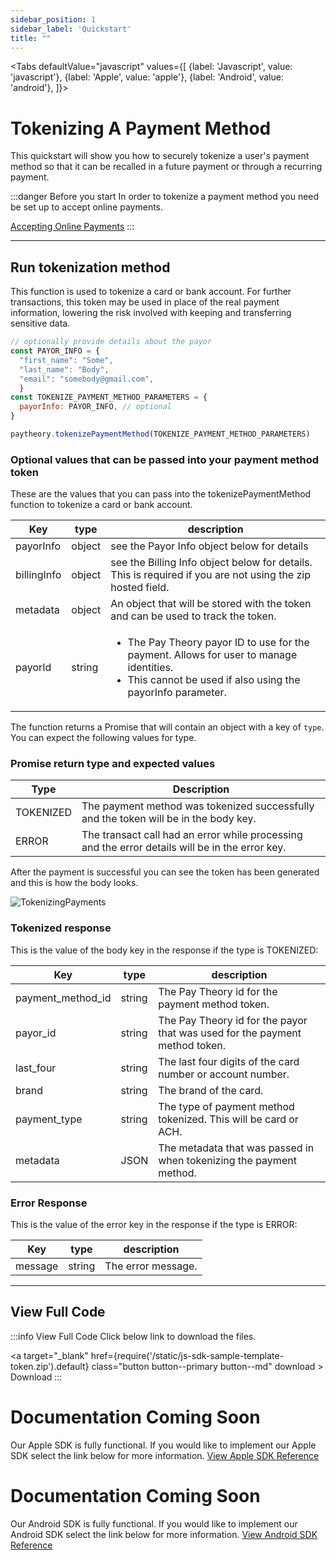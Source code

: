 ```yaml
---
sidebar_position: 1
sidebar_label: 'Quickstart'
title: ""
---
```




<Tabs
  defaultValue="javascript"
  values={[
    {label: 'Javascript', value: 'javascript'},
    {label: 'Apple', value: 'apple'},
    {label: 'Android', value: 'android'},
  ]}>
  <TabItem value="javascript">

# Tokenizing A Payment Method
This quickstart will show you how to securely tokenize a user's payment method so that it can be recalled in a future payment or through a recurring payment.


:::danger Before you start
In order to tokenize a payment method you need be set up to accept online payments.  

<a href= "../../getting_started/Quickstart" class="button button--primary button--md">Accepting Online Payments</a>
:::

***

## Run tokenization method
This function is used to tokenize a card or bank account. For further transactions, this token may be used in place of the real payment information, lowering the risk involved with keeping and transferring sensitive data.
```jsx title="javascript"
// optionally provide details about the payor
const PAYOR_INFO = {
  "first_name": "Some",
  "last_name": "Body",
  "email": "somebody@gmail.com",
  }
const TOKENIZE_PAYMENT_METHOD_PARAMETERS = {
  payorInfo: PAYOR_INFO, // optional
}

paytheory.tokenizePaymentMethod(TOKENIZE_PAYMENT_METHOD_PARAMETERS)
```
### Optional values that can be passed into your payment method token
These are the values that you can pass into the tokenizePaymentMethod function to tokenize a card or bank account.

|Key                |type               |description                                               |
--------------------|-------------------|----------------------------------------------------------|     
| payorInfo         |object             |see the Payor Info object below for details|
| billingInfo       |object             |see the Billing Info object below for details. This is required if you are not using the zip hosted field.|
| metadata          |object             |An object that will be stored with the token and can be used to track the token.|
|  payorId          |string             |<ul><li>The Pay Theory payor ID to use for the payment. Allows for user to manage identities.</li><li>This cannot be used if also using the payorInfo parameter.</li></ul>|

The function returns a Promise that will contain an object with a key of `type`. You can expect the following values for type.

### Promise return type and expected values
|Type               |Description                                            |
--------------------|-------------------------------------------------------|
| TOKENIZED         |The payment method was tokenized successfully and the token will be in the body key.|
|  ERROR            |The transact call had an error while processing and the error details will be in the error key.|

After the payment is successful you can see the token has been generated and this is how the body looks.

![TokenizingPayments](/img/TokenizingPayments.jpeg)

### Tokenized response
This is the value of the body key in the response if the type is TOKENIZED:

|Key                   |type               |description                                               |
|-----------------------|-------------------|----------------------------------------------------------|     
|  payment_method_id   |string             |The Pay Theory id for the payment method token. |
|  payor_id            |string            | The Pay Theory id for the payor that was used for the payment method token.|
| last_four            |string             | The last four digits of the card number or account number.|
| brand                |string             |The brand of the card.                                    |
|  payment_type        |string             |  The type of payment method tokenized. This will be card or ACH.|
|  metadata            |JSON               | The metadata that was passed in when tokenizing the payment method.|


### Error Response
This is the value of the error key in the response if the type is ERROR:

|Key                   |type               |description                                               |
-----------------------|-------------------|----------------------------------------------------------|     
| message              |string             |The error message.|  

***

## View Full Code
:::info View Full Code
Click below link to download the files.

<a  target="\_blank" href={require('/static/js-sdk-sample-template-token.zip').default}  class="button button--primary button--md" download > Download </a>
:::

</TabItem>
  <TabItem value="apple">

# Documentation Coming Soon
Our Apple SDK is fully functional. If you would like to implement our Apple SDK select the link below for more information.
<a href= "../../../sdk/apple/MAIN" class="button button--primary button--md">View Apple SDK Reference</a>

  </TabItem>

  <TabItem value="android">

# Documentation Coming Soon
Our Android SDK is fully functional. If you would like to implement our Android SDK select the link below for more information.
<a href= "../../../sdk/android/MAIN" class="button button--primary button--md">View Android SDK Reference</a>

  </TabItem>

</Tabs>